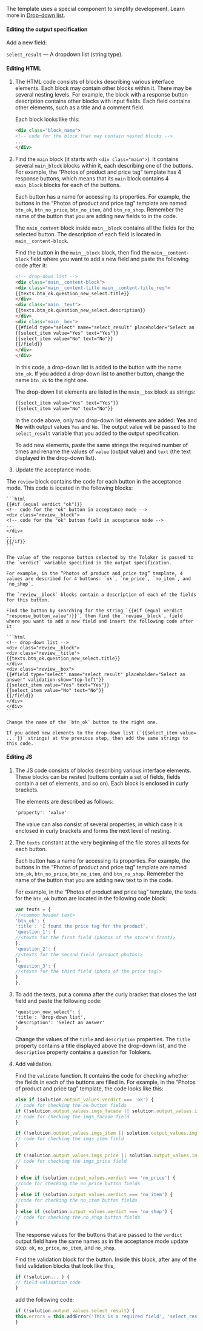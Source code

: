 The template uses a special component to simplify development. Learn more in [Drop-down list](/docs-new/guide/t-components/list).

#### Editing the output specification

Add a new field:

`select_result` — A dropdown list (string type).

#### Editing HTML

1. The HTML code consists of blocks describing various interface elements. Each block may contain other blocks within it. There may be several nesting levels. For example, the block with a response button description contains other blocks with input fields. Each field contains other elements, such as a title and a comment field.

    Each block looks like this:

    ```html
    <div class="block_name">
    <!-- code for the block that may contain nested blocks -->
    ...
    </div>
    ```

1. Find the `main` block (it starts with `<div class="main">`). It contains several `main_block` blocks within it, each describing one of the buttons. For example, the “Photos of product and price tag” template has 4 response buttons, which means that its `main` block contains 4 `main_block` blocks for each of the buttons.

    Each button has a name for accessing its properties. For example, the buttons in the “Photos of product and price tag” template are named `btn_ok`, `btn_no_price`, `btn_no_item`, and `btn_no_shop`. Remember the name of the button that you are adding new fields to in the code.

    The `main_content` block inside `main__block` contains all the fields for the selected button. The description of each field is located in `main__content-block`.

    Find the button in the `main__block` block, then find the `main__content-block` field where you want to add a new field and paste the following code after it:

    ```html
    <!-- drop-down list -->
    <div class="main__content-block">
    <div class="main__content-title main__content-title_req">
    {{texts.btn_ok.question_new_select.title}}
    </div>
    <div class="main__text">
    {{texts.btn_ok.question_new_select.description}}
    </div>
    <div class="main__box">
    {{#field type="select" name="select_result" placeholder="Select an answer" validation-show="top-left"}}
    {{select_item value="Yes" text="Yes"}}
    {{select_item value="No" text="No"}}
    {{/field}}
    </div>
    </div>
    ```

    In this code, a drop-down list is added to the button with the name `btn_ok`. If you added a drop-down list to another button, change the name `btn_ok` to the right one.

    The drop-down list elements are listed in the `main__box` block as strings:

    ```html
    {{select_item value="Yes" text="Yes"}}
    {{select_item value="No" text="No"}}
    ```

    In the code above, only two drop-down list elements are added: **Yes** and **No** with output values `Yes` and `No`. The output value will be passed to the `select_result` variable that you added to the output specification.

    To add new elements, paste the same strings the required number of times and rename the values of `value` (output value) and `text` (the text displayed in the drop-down list).

1. Update the acceptance mode.

The `review` block contains the code for each button in the acceptance mode. This code is located in the following blocks:

    ```html
    {{#if (equal verdict "ok")}}
    <!-- code for the "ok" button in acceptance mode -->
    <div class="review__block">
    <!-- code for the "ok" button field in acceptance mode -->
    ...
    </div>
    ...
    {{/if}}
    ```

    The value of the response button selected by the Toloker is passed to the `verdict` variable specified in the output specification.

    For example, in the “Photos of product and price tag” template, 4 values are described for 4 buttons: `ok`, `no_price`, `no_item`, and `no_shop`.

    The `review__block` blocks contain a description of each of the fields for this button.

    Find the button by searching for the string `{{#if (equal verdict "response_button_value")}}`, then find the `review__block`, field where you want to add a new field and insert the following code after it:

    ```html
    <!-- drop-down list -->
    <div class="review__block">
    <div class="review__title">
    {{texts.btn_ok.question_new_select.title}}
    </div>
    <div class="review__box">
    {{#field type="select" name="select_result" placeholder="Select an answer" validation-show="top-left"}}
    {{select_item value="Yes" text="Yes"}}
    {{select_item value="No" text="No"}}
    {{/field}}
    </div>
    </div>
    ```

    Change the name of the `btn_ok` button to the right one.

    If you added new elements to the drop-down list (`{{select_item value= ... }}` strings) at the previous step, then add the same strings to this code.

#### Editing JS

1. The JS code consists of blocks describing various interface elements. These blocks can be nested (buttons contain a set of fields, fields contain a set of elements, and so on). Each block is enclosed in curly brackets.

    The elements are described as follows:

    ```html
    'property': 'value'
    ```

    The value can also consist of several properties, in which case it is enclosed in curly brackets and forms the next level of nesting.

1. The `texts` constant at the very beginning of the file stores all texts for each button.

    Each button has a name for accessing its properties. For example, the buttons in the “Photos of product and price tag” template are named `btn_ok`, `btn_no_price`, `btn_no_item`, and `btn_no_shop`. Remember the name of the button that you are adding new text to in the code.

    For example, in the “Photos of product and price tag” template, the texts for the `btn_ok` button are located in the following code block:

    ```javascript
    var texts = {
    //<common header text>
    'btn_ok': {
    'title': 'I found the price tag for the product',
    'question_1': {
    //<texts for the first field (photos of the store's front)>
    },
    'question_2': {
    //<texts for the second field (product photos)>
    },
    'question_3': {
    //<texts for the third field (photo of the price tag)>
    }
    },
    ```

1. To add the texts, put a comma after the curly bracket that closes the last field and paste the following code:

    ```plaintext
    'question_new_select': {
    'title': 'Drop-down list',
    'description': 'Select an answer'
    }
    ```

    Change the values of the `title` and `description` properties. The `title` property contains a title displayed above the drop-down list, and the `description` property contains a question for Tolokers.

1. Add validation.

    Find the `validate` function. It contains the code for checking whether the fields in each of the buttons are filled in. For example, in the “Photos of product and price tag” template, the code looks like this:

    ```javascript
    else if (solution.output_values.verdict === 'ok') {
    // code for checking the ok button fields
    if (!solution.output_values.imgs_facade || solution.output_values.imgs_facade.length === 0) {
    // code for checking the imgs_facade field
    }

    if (!solution.output_values.imgs_item || solution.output_values.imgs_item.length === 0) {
    // code for checking the imgs_item field
    }

    if (!solution.output_values.imgs_price || solution.output_values.imgs_price.length === 0) {
    // code for checking the imgs_price field
    }

    } else if (solution.output_values.verdict === 'no_price') {
    //code for checking the no_price button fields
    }
    } else if (solution.output_values.verdict === 'no_item') {
    //code for checking the no_item button fields
    }
    } else if (solution.output_values.verdict === 'no_shop') {
    // code for checking the no_shop button fields
    }
    ```

    The response values for the buttons that are passed to the `verdict` output field have the same names as in the acceptance mode update step: `ok`, `no_price`, `no_item`, and `no_shop`.

    Find the validation block for the button. Inside this block, after any of the field validation blocks that look like this,

    ```javascript
    if (!solution... ) {
    // field validation code
    }
    ```

    add the following code:

    ```javascript
    if (!solution.output_values.select_result) {
    this.errors = this.addError('This is a required field', 'select_result', this.errors);
    }
    ```
